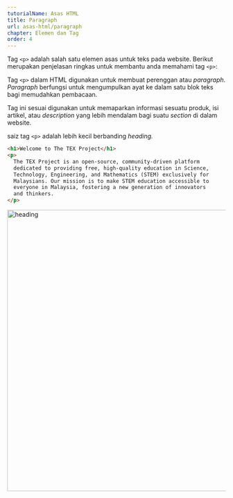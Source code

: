 ```yaml
---
tutorialName: Asas HTML
title: Paragraph
url: asas-html/paragraph
chapter: Elemen dan Tag
order: 4
---
```


Tag `<p>` adalah salah satu elemen asas untuk  teks pada website. Berikut merupakan penjelasan ringkas untuk membantu anda memahami tag `<p>`:

Tag `<p>` dalam HTML digunakan untuk membuat perenggan atau _paragraph_. _Paragraph_ berfungsi untuk mengumpulkan ayat ke dalam satu blok teks bagi memudahkan pembacaan.

Tag ini sesuai digunakan untuk memaparkan informasi sesuatu produk, isi artikel, atau _description_ yang lebih mendalam bagi suatu _section_ di dalam website.

saiz tag `<p>` adalah lebih kecil berbanding _heading._

```html
<h1>Welcome to The TEX Project</h1>
<p>
  The TEX Project is an open-source, community-driven platform
  dedicated to providing free, high-quality education in Science,
  Technology, Engineering, and Mathematics (STEM) exclusively for
  Malaysians. Our mission is to make STEM education accessible to
  everyone in Malaysia, fostering a new generation of innovators 
  and thinkers.
</p>
```

<img loading="lazy" src="/contents/tutorials/asas-html/paragraph.png" alt="heading" width="650" class="mb-4" />
